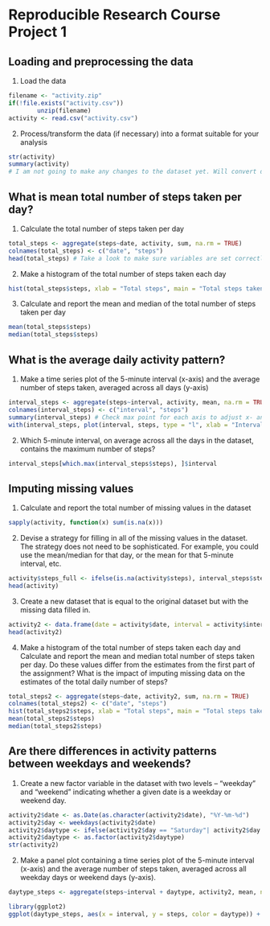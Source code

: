 # Reproducible Research Course Project 1

## Loading and preprocessing the data
1. Load the data  
```r
filename <- "activity.zip"
if(!file.exists("activity.csv")) 
        unzip(filename)
activity <- read.csv("activity.csv")
```

2. Process/transform the data (if necessary) into a format suitable for your analysis
```r
str(activity) 
summary(activity)
# I am not going to make any changes to the dataset yet. Will convert dates to date format at a later point.
```

## What is mean total number of steps taken per day?
1. Calculate the total number of steps taken per day  
```r
total_steps <- aggregate(steps~date, activity, sum, na.rm = TRUE)
colnames(total_steps) <- c("date", "steps")
head(total_steps) # Take a look to make sure variables are set correctly
```

2. Make a histogram of the total number of steps taken each day  
```r
hist(total_steps$steps, xlab = "Total steps", main = "Total steps taken each day", ylim = c(0,30))
```

3. Calculate and report the mean and median of the total number of steps taken per day  
```r
mean(total_steps$steps)
median(total_steps$steps)
```
## What is the average daily activity pattern?

1. Make a time series plot of the 5-minute interval (x-axis) and the average number of steps taken, averaged across all days (y-axis)  
```r
interval_steps <- aggregate(steps~interval, activity, mean, na.rm = TRUE)
colnames(interval_steps) <- c("interval", "steps")
summary(interval_steps) # Check max point for each axis to adjust x- and y-limits
with(interval_steps, plot(interval, steps, type = "l", xlab = "Interval (mins)", ylab = "Average number of steps", main = "Average number of steps taken, averaged across all days", xlim = c(0, 2500)))
```

2. Which 5-minute interval, on average across all the days in the dataset, contains the maximum number of steps?  
```r
interval_steps[which.max(interval_steps$steps), ]$interval
```

## Imputing missing values

1. Calculate and report the total number of missing values in the dataset  
```r
sapply(activity, function(x) sum(is.na(x)))
```

2. Devise a strategy for filling in all of the missing values in the dataset. The strategy does not need to be sophisticated. For example, you could use the mean/median for that day, or the mean for that 5-minute interval, etc.  
```r
activity$steps_full <- ifelse(is.na(activity$steps), interval_steps$steps[match(activity$interval, interval_steps$interval)], activity$steps) # Replaced missing values with the mean of the 5-minute interval 
head(activity)
```

3. Create a new dataset that is equal to the original dataset but with the missing data filled in. 
```r
activity2 <- data.frame(date = activity$date, interval = activity$interval, steps = activity$steps_full)
head(activity2)
```

4. Make a histogram of the total number of steps taken each day and Calculate and report the mean and median total number of steps taken per day. Do these values differ from the estimates from the first part of the assignment? What is the impact of imputing missing data on the estimates of the total daily number of steps?
```r
total_steps2 <- aggregate(steps~date, activity2, sum, na.rm = TRUE)
colnames(total_steps2) <- c("date", "steps")
hist(total_steps2$steps, xlab = "Total steps", main = "Total steps taken each day (NA replaced)", ylim = c(0,40))
mean(total_steps2$steps)
median(total_steps2$steps)
```

## Are there differences in activity patterns between weekdays and weekends?

1. Create a new factor variable in the dataset with two levels – “weekday” and “weekend” indicating whether a given date is a weekday or weekend day.
```r
activity2$date <- as.Date(as.character(activity2$date), "%Y-%m-%d")
activity2$day <- weekdays(activity2$date)
activity2$daytype <- ifelse(activity2$day == "Saturday"| activity2$day == "Sunday", "weekend", "weekday")
activity2$daytype <- as.factor(activity2$daytype)
str(activity2)
```

2. Make a panel plot containing a time series plot of the 5-minute interval (x-axis) and the average number of steps taken, averaged across all weekday days or weekend days (y-axis).
```r
daytype_steps <- aggregate(steps~interval + daytype, activity2, mean, na.rm = TRUE)

library(ggplot2)
ggplot(daytype_steps, aes(x = interval, y = steps, color = daytype)) + geom_line() + facet_wrap(~daytype, ncol = 1, nrow = 2) + labs(title = "Average number of steps taken averaged across weekdays and weekends", x = "Interval", y = "Average number of steps")
```